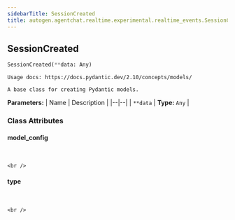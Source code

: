 ```yaml
---
sidebarTitle: SessionCreated
title: autogen.agentchat.realtime.experimental.realtime_events.SessionCreated
---
```

<h2 id="autogen.agentchat.realtime.experimental.realtime_events.SessionCreated" class="doc doc-heading">
    <code class="doc-symbol doc-symbol-heading doc-symbol-class"></code>
    <span class="doc doc-object-name doc-class-name">SessionCreated</span>
</h2>

```python
SessionCreated(**data: Any)
```

    Usage docs: https://docs.pydantic.dev/2.10/concepts/models/
    
    A base class for creating Pydantic models.

<b>Parameters:</b>
| Name | Description |
|--|--|
| `**data` | **Type:** `Any` |

### Class Attributes

<code class="doc-symbol doc-symbol-heading doc-symbol-attribute"></code>
#### model_config
<br />

    <br />

<code class="doc-symbol doc-symbol-heading doc-symbol-attribute"></code>
#### type
<br />

    <br />